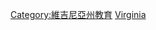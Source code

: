 {{Commonscat|Universities and colleges in Virginia}}
[[Category:維吉尼亞州教育|Category:維吉尼亞州教育]]
[[Category:美國各州大學|Virginia]]